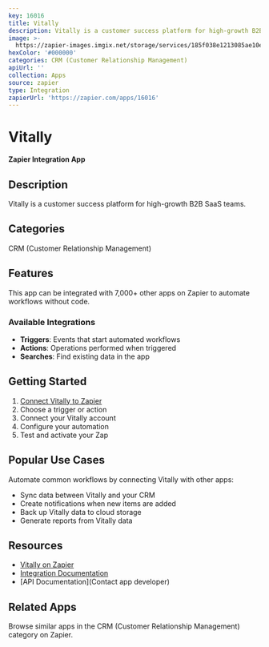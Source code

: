```yaml
---
key: 16016
title: Vitally
description: Vitally is a customer success platform for high-growth B2B SaaS teams.
image: >-
  https://zapier-images.imgix.net/storage/services/185f038e1213085ae10ec5ad31a66389.png?auto=format%2Ccompress&ixlib=python-3.0.0&q=50
hexColor: '#000000'
categories: CRM (Customer Relationship Management)
apiUrl: ''
collection: Apps
source: zapier
type: Integration
zapierUrl: 'https://zapier.com/apps/16016'
---
```

# Vitally

**Zapier Integration App**

## Description

Vitally is a customer success platform for high-growth B2B SaaS teams.

## Categories

CRM (Customer Relationship Management)

## Features

This app can be integrated with 7,000+ other apps on Zapier to automate workflows without code.

### Available Integrations

- **Triggers**: Events that start automated workflows
- **Actions**: Operations performed when triggered
- **Searches**: Find existing data in the app

## Getting Started

1. [Connect Vitally to Zapier](https://zapier.com/apps/16016)
2. Choose a trigger or action
3. Connect your Vitally account
4. Configure your automation
5. Test and activate your Zap

## Popular Use Cases

Automate common workflows by connecting Vitally with other apps:

- Sync data between Vitally and your CRM
- Create notifications when new items are added
- Back up Vitally data to cloud storage
- Generate reports from Vitally data

## Resources

- [Vitally on Zapier](https://zapier.com/apps/16016)
- [Integration Documentation](https://zapier.com/apps/16016/integrations)
- [API Documentation](Contact app developer)

## Related Apps

Browse similar apps in the CRM (Customer Relationship Management) category on Zapier.
